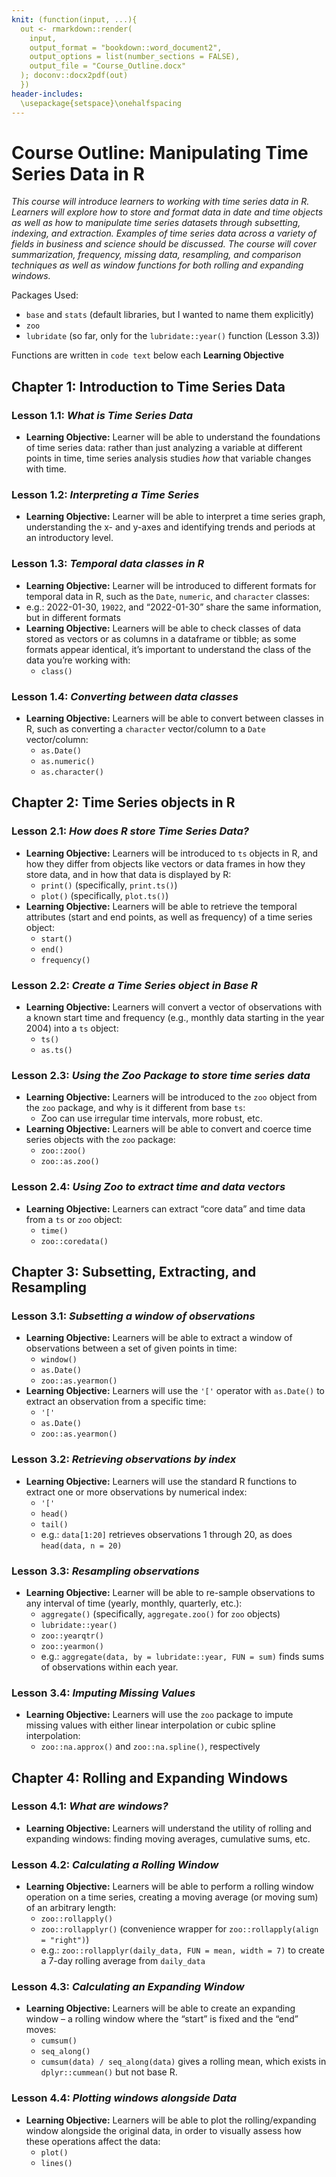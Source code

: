 ```yaml
---
knit: (function(input, ...){
  out <- rmarkdown::render(
    input,
    output_format = "bookdown::word_document2",
    output_options = list(number_sections = FALSE),
    output_file = "Course_Outline.docx"
  ); doconv::docx2pdf(out)
  })
header-includes:
  \usepackage{setspace}\onehalfspacing
---
```


# Course Outline: Manipulating Time Series Data in R

*This course will introduce learners to working with time series data in R. Learners will explore how to store and format data in date and time objects as well as how to manipulate time series datasets through subsetting, indexing, and extraction. Examples of time series data across a variety of fields in business and science should be discussed. The course will cover summarization, frequency, missing data, resampling, and comparison techniques as well as window functions for both rolling and expanding windows.*

Packages Used:

-   `base` and `stats` (default libraries, but I wanted to name them explicitly)
-   `zoo`
-   `lubridate`   (so far, only for the `lubridate::year()` function (Lesson 3.3))

Functions are written in `code text` below each **Learning Objective**


## Chapter 1: Introduction to Time Series Data {-}

###   Lesson 1.1: *What is Time Series Data*

-   **Learning Objective:** Learner will be able to understand the foundations of time series data: rather than just analyzing a variable at different points in time, time series analysis studies *how* that variable changes with time.

###   Lesson 1.2: *Interpreting a Time Series*

-   **Learning Objective:** Learner will be able to interpret a time series graph, understanding the x- and y-axes and identifying trends and periods at an introductory level.

###   Lesson 1.3: *Temporal data classes in R*

-   **Learning Objective:** Learner will be introduced to different formats for temporal data in R, such as the `Date`, `numeric`, and `character` classes:
  -   e.g.: 2022-01-30, `19022`, and "2022-01-30" share the same information, but in different formats
-   **Learning Objective:** Learners will be able to check classes of data stored as vectors or as columns in a dataframe or tibble; as some formats appear identical, it's important to understand the class of the data you're working with:
    -   `class()`
        
###   Lesson 1.4: *Converting between data classes*

-   **Learning Objective:** Learners will be able to convert between classes in R, such as converting a `character` vector/column to a `Date` vector/column:
    -   `as.Date()`
    -   `as.numeric()`
    -   `as.character()`



## Chapter 2: Time Series objects in R {-}

###   Lesson 2.1: *How does R store Time Series Data?*

-   **Learning Objective:** Learners will be introduced to `ts` objects in R, and how they differ from objects like vectors or data frames in how they store data, and in how that data is displayed by R:
    - `print()`   (specifically, `print.ts()`)
    - `plot()`    (specifically, `plot.ts()`)
    
-   **Learning Objective:** Learners will be able to retrieve the temporal attributes (start and end points, as well as frequency) of a time series object:
    -   `start()`
    -   `end()`
    -   `frequency()`
    
###   Lesson 2.2: *Create a Time Series object in Base R*

-   **Learning Objective:** Learners will convert a vector of observations with a known start time and frequency (e.g., monthly data starting in the year 2004) into a `ts` object:
    -   `ts()`
    -   `as.ts()`
  
###   Lesson 2.3: *Using the Zoo Package to store time series data*

-   **Learning Objective:** Learners will be introduced to the `zoo` object from the `zoo` package, and why is it different from base `ts`:
    -   Zoo can  use irregular time intervals, more robust, etc.
-   **Learning Objective:** Learners will be able to convert and coerce time series objects with the `zoo` package:
    -   `zoo::zoo()`
    -   `zoo::as.zoo()`
  
###   Lesson 2.4: *Using Zoo to extract time and data vectors*

-   **Learning Objective:** Learners can extract "core data" and time data from a `ts` or `zoo` object:
    -   `time()`
    -   `zoo::coredata()`



## Chapter 3: Subsetting, Extracting, and Resampling {-}

###   Lesson 3.1: *Subsetting a window of observations*

-   **Learning Objective:** Learners will be able to extract a window of observations between a set of given points in time:
    -   `window()`
    -   `as.Date()`
    -   `zoo::as.yearmon()`
  
-   **Learning Objective:** Learners will use the `'['` operator with `as.Date()` to extract an observation from a specific time:
    -   `'['`
    -   `as.Date()`
    -   `zoo::as.yearmon()`
  
###   Lesson 3.2: *Retrieving observations by index*

-   **Learning Objective:** Learners will use the standard R functions to extract one or more observations by numerical index:
    -   `'['`
    -   `head()`
    -   `tail()`
    -   e.g.: `data[1:20]` retrieves observations 1 through 20, as does `head(data, n = 20)`
  
###   Lesson 3.3: *Resampling observations*

-   **Learning Objective:** Learner will be able to re-sample observations to any interval of time (yearly, monthly, quarterly, etc.):
    -   `aggregate()`   (specifically, `aggregate.zoo()` for `zoo` objects)
    -   `lubridate::year()`
    -   `zoo::yearqtr()`
    -   `zoo::yearmon()`
    -   e.g.: `aggregate(data, by = lubridate::year, FUN = sum)` finds sums of observations within each year.
    
###   Lesson 3.4: *Imputing Missing Values*

-   **Learning Objective:** Learners will use the `zoo` package to impute missing values with either linear interpolation or cubic spline interpolation:
    -   `zoo::na.approx()` and `zoo::na.spline()`, respectively



## Chapter 4: Rolling and Expanding Windows {-}

###   Lesson 4.1: *What are windows?*

-   **Learning Objective:** Learners will understand the utility of rolling and expanding windows: finding moving averages, cumulative sums, etc.

###   Lesson 4.2: *Calculating a Rolling Window*

-   **Learning Objective:** Learners will be able to perform a rolling window operation on a time series, creating a moving average (or moving sum) of an arbitrary length:
    -   `zoo::rollapply()`
    -   `zoo::rollapplyr()` (convenience wrapper for `zoo::rollapply(align = "right")`)
    -   e.g.: `zoo::rollapplyr(daily_data, FUN = mean, width = 7)` to create a 7-day rolling average from `daily_data`
  
###   Lesson 4.3: *Calculating an Expanding Window*

-   **Learning Objective:** Learners will be able to create an expanding window -- a rolling window where the "start" is fixed and the "end" moves:
    -   `cumsum()`
    -   `seq_along()`
    -   `cumsum(data) / seq_along(data)` gives a rolling mean, which exists in `dplyr::cummean()` but not base R.
  
###   Lesson 4.4: *Plotting windows alongside Data*

-   **Learning Objective:** Learners will be able to plot the rolling/expanding window alongside the original data, in order to visually assess how these operations affect the data:
    -   `plot()`
    -   `lines()`
